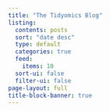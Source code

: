 ```yaml
---
title: "The Tidyomics Blog"
listing:
  contents: posts
  sort: "date desc"
  type: default
  categories: true
  feed: 
    items: 10
  sort-ui: false
  filter-ui: false
page-layout: full
title-block-banner: true
---
```

